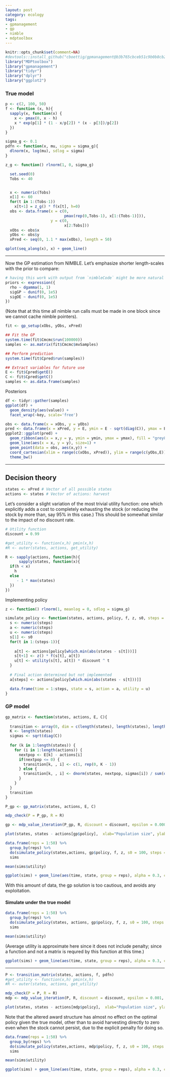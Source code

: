```yaml
---
layout: post
category: ecology
tags:
- gpmanagement
- gp
- nimble
- mdptoolbox
---
```



```r
knitr::opts_chunk$set(comment=NA)
#devtools::install_github("cboettig/gpmanagement@b3b765cbceb51c9b0b8cb2724e395353ec365df9")
library("MDPtoolbox")
library("gpmanagement")
library("tidyr")
library("dplyr")
library("ggplot2")
```



### True model



```r
p <- c(2, 100, 50)
f <- function (x, h){
  sapply(x, function(x) {
    x <- pmax(0, x - h)
    x * exp(p[1] * (1 - x/p[2]) * (x - p[3])/p[2])
  })
}

sigma_g <- 0.1
pdfn <- function(x, mu, sigma = sigma_g){
  dlnorm(x, log(mu), sdlog = sigma)
}

z_g <- function() rlnorm(1, 0, sigma_g)

```



```r
  set.seed(0)
  Tobs <- 40


  x <- numeric(Tobs)
  x[1] <- 60
  for(t in 1:(Tobs-1))
    x[t+1] = z_g() * f(x[t], h=0)
  obs <- data.frame(x = c(0, 
                          pmax(rep(0,Tobs-1), x[1:(Tobs-1)])), 
                    y = c(0, 
                          x[2:Tobs]))
  xObs <- obs$x
  yObs <- obs$y
  xPred <- seq(0, 1.1 * max(xObs), length = 50)
```

```r
qplot(seq_along(x), x) + geom_line()
```



-------------------------------------------------

Now the GP estimation from NIMBLE.  Let's emphasize shorter length-scales with the prior to compare:

```r
# having this work with output from `nimbleCode` might be more natural than `expression`
priors <- expression({
  rho ~ dgamma(1, 1)
  sigGP ~ dunif(0, 1e5)
  sigOE ~ dunif(0, 1e5)
})

```

(Note that at this time all nimble run calls must be made in one block since we cannot cache nimble pointers).

```r
fit <- gp_setup(xObs, yObs, xPred)

## Fit the GP
system.time(fit$Cmcmc$run(100000))
samples <- as.matrix(fit$Cmcmc$mvSamples)

## Perform prediction
system.time(fit$Cpred$run(samples))

## Extract variables for future use
E <- fit$Cpred$getE()
C <- fit$Cpred$getC()
samples <- as.data.frame(samples)
```



Posteriors

```r
df <- tidyr::gather(samples)
ggplot(df) + 
  geom_density(aes(value)) + 
  facet_wrap(~key, scale='free')
```  



```r
obs <- data.frame(x = xObs, y = yObs)
pred <- data.frame(x = xPred, y = E, ymin = E - sqrt(diag(C)), ymax = E + sqrt(diag(C)))
ggplot2::ggplot(pred) + 
  geom_ribbon(aes(x = x,y = y, ymin = ymin, ymax = ymax), fill = "grey80") +
  geom_line(aes(x = x, y = y), size=1) + 
  geom_point(data = obs, aes(x,y)) +
  coord_cartesian(xlim = range(c(xObs, xPred)), ylim = range(c(yObs,E))) +
  theme_bw()

```



-------------------------------

## Decision theory


```r
states <- xPred # Vector of all possible states
actions <- states # Vector of actions: harvest
```


Let's consider a slight variation of the most trivial utility function: one which explicitly adds a cost to completely exhausting the stock (or reducing the stock by more than, say 95% in this case.)  This should be somewhat similar to the impact of no discount rate.

```r
# Utility function
discount = 0.99

#get_utility <- function(x,h) pmin(x,h)
#R <- outer(states, actions, get_utility)

R <- sapply(actions, function(h){
      sapply(states, function(x){
  if(h < x)
    h
  else 
	 - 1 * max(states)
  })
})

```




Implementing policy

```r
z <- function() rlnorm(1, meanlog = 0, sdlog = sigma_g)

simulate_policy <- function(states, actions, policy, f, z, s0, steps = 50, utility = function(s,a) NA, discount = 1){
  s <- numeric(steps)
  a <- numeric(steps)
  u <- numeric(steps)
  s[1] <- s0
  for(t in 1:(steps-1)){
    
    a[t] <- actions[policy[which.min(abs(states - s[t]))]]
    s[t+1] <- z() * f(s[t], a[t])
    u[t] <- utility(s[t], a[t]) * discount ^ t
  }
  
  # Final action determined but not implemented
  a[steps] <- actions[policy[which.min(abs(states - s[t]))]]

  data.frame(time = 1:steps, state = s, action = a, utility = u)
}
```





### GP model



```r
gp_matrix <- function(states, actions, E, C){
  
  transition <- array(0, dim = c(length(states), length(states), length(actions)))
  K <- length(states)
  sigmas <- sqrt(diag(C))
  
  for (k in 1:length(states)) {
    for (i in 1:length(actions)) {
      nextpop <- E[k] - actions[i]
      if(nextpop <= 0) {
        transition[k, , i] <- c(1, rep(0, K - 1))
      } else {
        transition[k, , i] <- dnorm(states, nextpop, sigmas[i]) / sum(dnorm(states, nextpop, sigmas[i]))
      }
    }
  }
  transition
}

P_gp <- gp_matrix(states, actions, E, C)
```



```r
mdp_check(P = P_gp, R = R)

gp <- mdp_value_iteration(P_gp, R, discount = discount, epsilon = 0.00001, max_iter = 5e3, V0 = numeric(length(states)))

```



```r
plot(states, states - actions[gp$policy],  xlab="Population size", ylab="Escapement")
```



```r
data.frame(reps = 1:50) %>% 
  group_by(reps) %>% 
  do(simulate_policy(states,actions, gp$policy, f, z, s0 = 100, steps = 20, utility = pmin, discount = discount)[c("time", "state", "utility")]) ->
  sims 

mean(sims$utility)

```


```r
ggplot(sims) + geom_line(aes(time, state, group = reps), alpha = 0.3, col = "darkblue")
```



With this amount of data, the gp solution is too cautious, and avoids any exploitation.



#### Simulate under the true model

```r
data.frame(reps = 1:50) %>% 
  group_by(reps) %>% 
  do(simulate_policy(states, actions, gp$policy, f, z, s0 = 100, steps = 20, utility = pmin, discount = discount)[c("time", "state", "utility")]) ->
  sims 

mean(sims$utility)

```

(Average utility is approximate here since it does not include penalty; since a function and not a matrix is requred by this function at this time.)


```r
ggplot(sims) + geom_line(aes(time, state, group = reps), alpha = 0.3, col = "darkblue")
```


------------


```r
P <- transition_matrix(states, actions, f, pdfn)
#get_utility <- function(x,h) pmin(x,h)
#R <- outer(states, actions, get_utility)
```


```r
mdp_check(P = P, R = R)
mdp <- mdp_value_iteration(P, R, discount = discount, epsilon = 0.001, max_iter = 5e3, V0 = numeric(length(states)))

```



```r
plot(states, states - actions[mdp$policy],  xlab="Population size", ylab="Escapement")
```


Note that the altered award structure has almost no effect on the optimal policy given the true model, other than to avoid harvesting directly to zero even when the stock cannot persist, due to the explicit penalty for doing so.


```r

data.frame(reps = 1:50) %>% 
  group_by(reps) %>% 
  do(simulate_policy(states,actions, mdp$policy, f, z, s0 = 100, steps = 20, utility = pmin, discount = discount)[c("time", "state", "utility")]) ->
  sims 

mean(sims$utility)
```




```r
ggplot(sims) + geom_line(aes(time, state, group = reps), alpha = 0.3, col = "darkblue")
```



